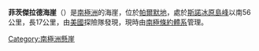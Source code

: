 {{coord|74|3|S|77|20|W|source:GNIS|display=title}}

'''菲茨傑拉德海崖'''（{{lang-en|FitzGerald Bluffs}}）是[[南極洲|南極洲]]的海崖，位於[[帕爾默地|帕爾默地]]，處於[[斯諾冰原島峰|斯諾冰原島峰]]以南56公里，長17公里，由[[美國|美國]]探險隊發現，現時由[[南極條約體系|南極條約體系]]管理。

[[Category:南極洲懸崖|Category:南極洲懸崖]]


{{Antarctica-geo-stub}}